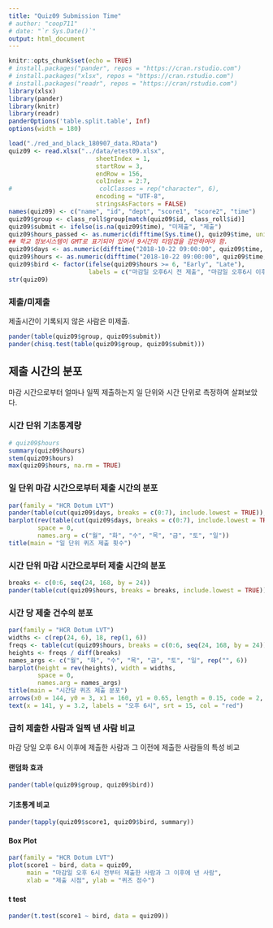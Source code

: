 ```yaml
---
title: "Quiz09 Submission Time"
# author: "coop711"
# date: "`r Sys.Date()`"
output: html_document
---
```


```r
knitr::opts_chunk$set(echo = TRUE)
# install.packages("pander", repos = "https://cran.rstudio.com")
# install.packages("xlsx", repos = "https://cran.rstudio.com")
# install.packages("readr", repos = "https://cran/rstudio.com")
library(xlsx)
library(pander)
library(knitr)
library(readr)
panderOptions('table.split.table', Inf)
options(width = 180)
```

<!--
### Data
-->

```r
load("./red_and_black_180907_data.RData")
quiz09 <- read.xlsx("../data/etest09.xlsx", 
                        sheetIndex = 1, 
                        startRow = 3, 
                        endRow = 156, 
                        colIndex = 2:7, 
#                        colClasses = rep("character", 6), 
                        encoding = "UTF-8",
                        stringsAsFactors = FALSE)
names(quiz09) <- c("name", "id", "dept", "score1", "score2", "time")
quiz09$group <- class_roll$group[match(quiz09$id, class_roll$id)]
quiz09$submit <- ifelse(is.na(quiz09$time), "미제출", "제출")
quiz09$hours_passed <- as.numeric(difftime(Sys.time(), quiz09$time, units = 'days'))
## 학교 정보시스템이 GMT로 표기되어 있어서 9시간의 타임갭을 감안하여야 함.
quiz09$days <- as.numeric(difftime("2018-10-22 09:00:00", quiz09$time, units = 'days'))
quiz09$hours <- as.numeric(difftime("2018-10-22 09:00:00", quiz09$time, units = 'hours'))
quiz09$bird <- factor(ifelse(quiz09$hours >= 6, "Early", "Late"), 
                      labels = c("마감일 오후6시 전 제출", "마감일 오후6시 이후 제출"))
str(quiz09)
```


### 제출/미제출

제출시간이 기록되지 않은 사람은 미제출.

```r
pander(table(quiz09$group, quiz09$submit))
pander(chisq.test(table(quiz09$group, quiz09$submit)))
```

## 제출 시간의 분포

마감 시간으로부터 얼마나 일찍 제출하는지 일 단위와 시간 단위로 측정하여 살펴보았다. 

### 시간 단위 기초통계량

```r
# quiz09$hours
summary(quiz09$hours)
stem(quiz09$hours)
max(quiz09$hours, na.rm = TRUE)
```

### 일 단위 마감 시간으로부터 제출 시간의 분포

```r
par(family = "HCR Dotum LVT")
pander(table(cut(quiz09$days, breaks = c(0:7), include.lowest = TRUE)), caption = "일 단위")
barplot(rev(table(cut(quiz09$days, breaks = c(0:7), include.lowest = TRUE))), 
        space = 0,
        names.arg = c("월", "화", "수", "목", "금", "토", "일"))
title(main = "일 단위 퀴즈 제출 횟수")
```

### 시간 단위 마감 시간으로부터 제출 시간의 분포

```r
breaks <- c(0:6, seq(24, 168, by = 24))
pander(table(cut(quiz09$hours, breaks = breaks, include.lowest = TRUE)), caption = "시간 단위")
```

### 시간 당 제출 건수의 분포

```r
par(family = "HCR Dotum LVT")
widths <- c(rep(24, 6), 18, rep(1, 6))
freqs <- table(cut(quiz09$hours, breaks = c(0:6, seq(24, 168, by = 24)), include.lowest = TRUE))
heights <- freqs / diff(breaks)
names_args <- c("월", "화", "수", "목", "금", "토", "일", rep("", 6))
barplot(height = rev(heights), width = widths, 
        space = 0,
        names.arg = names_args)
title(main = "시간당 퀴즈 제출 분포")
arrows(x0 = 144, y0 = 3, x1 = 160, y1 = 0.65, length = 0.15, code = 2, col = "red", lwd = 1.5)
text(x = 141, y = 3.2, labels = "오후 6시", srt = 15, col = "red")
```

### 급히 제출한 사람과 일찍 낸 사람 비교

마감 당일 오후 6시 이후에 제출한 사람과 그 이전에 제출한 사람들의 특성 비교

#### 랜덤화 효과

```r
pander(table(quiz09$group, quiz09$bird))
```

#### 기초통계 비교

```r
pander(tapply(quiz09$score1, quiz09$bird, summary))
```

#### Box Plot

```r
par(family = "HCR Dotum LVT")
plot(score1 ~ bird, data = quiz09, 
     main = "마감일 오후 6시 전부터 제출한 사람과 그 이후에 낸 사람", 
     xlab = "제출 시점", ylab = "퀴즈 점수")
```

#### t test

```r
pander(t.test(score1 ~ bird, data = quiz09))
```
